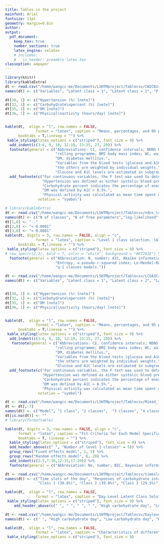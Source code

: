 ```yaml
---
title: Tables in the project
mainfont: Arial
fontsize: 11pt
geometry: margin=0.8in
author:  
output: 
  pdf_document: 
    keep_tex: true
    number_sections: true
    latex_engine: xelatex
    # includes:  
    #   in_header: preamble-latex.tex
classoption: a4paper
---
```




```r
library(knitr)
library(kableExtra)
dt <- read.csv("/home/wangcc-me/Documents/LSHTMproject/Tablecsv/CW2CB2results.csv", header = T, row.names = NULL, colClasses = "character")
names(dt) <- c("Variables", "Latent class = 1", "Latent class = 2", "P value [note]")

dt[28, 1] <- c("Hypertension (%) [note]")
dt[32, 1] <- c("Carbohydrate\npercent (%) [note]")
dt[35, 1] <- c("DM [note]")
dt[36, 1] <- c("Physical\nactivity (hours/day) [note]")


kable(dt,  align = "l", row.names = FALSE,
              format = "latex", caption = "Means, percentages, and 95 percent CIs of the characteristics by latent class memberships in the UK adults (NDNS RP 2008/09-2015/16, sample size = 6155).", 
      booktabs = T,linesep = "") %>%
 kable_styling(latex_options = c("striped"), font_size = 9) %>% 
  add_indent(c(3:6, 9, 10, 12:19, 23:25, 27, 29)) %>% 
  footnote(general = c("Abbreviations: CI, confidence intervals; NDNS RP, national dietary and nutrition survey", 
                       "rolling programme; BMI body mass index; WC, waist circumference; A1C, haemoglobin A1c;", 
                       "DM, diabetes mellitus.", 
                       "Variables from the blood tests (glucose and A1C) are weighted by blood sample weights,", 
                       "the others are weighted by individual weights.", 
                       "Glucose and A1C levels are estimated in subgroups of people without diabetes.")) %>% 
  add_footnote(c("For continuous variables, the F test was used to determine differences between latent classes. For categorical variables, differences between latent classes were assessed using the adjusted Pearson Chi-2 test for survey data.",
                 "Hypertension was defined as either systolic blood pressure >= 140 mmHg or diastolic blood pressure >= 90 mmHg, or under treatment for hypertension.", 
                 "Carbohydrate percent indicates the percentage of energy from carbohydrate in total energy intake",
                 "DM was defined by A1C > 6.5%.", 
                 "Physical activity was calculated as mean time spent at moderate or vigorous physical activity during the survey."), 
               notation = "symbol")
```


```r
# library(kableExtra)
dt <- read.csv("/home/wangcc-me/Documents/LSHTMproject/Tablecsv/ndns_level1only.csv", header = T)
names(dt) <- c("N of classes", "N of free parameters","log-likelihood",  "AIC", "BIC", "aBIC", "Entropy", "Lo-Mendel-Rubin LRT")
dt[1,8] <- "--"
dt[2,8] <- "< 0.0001"
dt[3,8] <- "< 0.0001"
kable(dt, digits = 3, row.names = FALSE, align = "c",
              format = "latex", caption = "Level 1 class selection. (All data, n = 6155, 24483 data points)", 
      booktabs = T,linesep = "") %>%
 kable_styling(latex_options = c("striped"), font_size = 9) %>% 
# row_spec(c(2,3), bold = T, color = "white", background = "#D7261E") %>% 
  footnote(general = c("Abbreviation: N, number; AIC, Akaike information criterion; BIC, Bayesian information criterion; aBIC, adjusted BIC;" ,
                       "Entropy, a pseudo-r-squared index; Lo-Mendel-Rubin LRT, likelihood ratio test comparing q classes models with", 
                       "q-1 classes models."))
```



```r
dt <- read.csv("/home/wangcc-me/Documents/LSHTMproject/Tablecsv/LCGA3Cresults.csv", header = T, row.names = NULL, colClasses = "character")
names(dt) <- c("Variables", "Latent class = 1", "Latent class = 2", "Latent class = 3", "P value [note]")


dt[28, 1] <- c("Hypertension (%) [note]")
dt[32, 1] <- c("Carbohydrate\npercent (%) [note]")
dt[35, 1] <- c("DM [note]")
dt[36, 1] <- c("Physical\nactivity (hours/day) [note]")


kable(dt,  align = "l", row.names = FALSE,
              format = "latex", caption = "Means, percentages, and 95 percent CIs of the characteristics by latent class memberships in the UK adults (NDNS RP 2008/09-2015/16, sample size = 6155).", 
      booktabs = T,linesep = "") %>%
 kable_styling(latex_options = c("striped"), font_size = 9) %>% 
  add_indent(c(3:6, 9, 10, 12:19, 23:25, 27, 29)) %>% 
   footnote(general = c("Abbreviations: CI, confidence intervals; NDNS RP, national dietary and nutrition survey", 
                       "rolling programme; BMI body mass index; WC, waist circumference; A1C, haemoglobin A1c;", 
                       "DM, diabetes mellitus.", 
                       "Variables from the blood tests (glucose and A1C) are weighted by blood sample weights,", 
                       "the others are weighted by individual weights.", 
                       "Glucose and A1C levels are estimated in subgroups of people without diabetes.")) %>% 
  add_footnote(c("For continuous variables, the F test was used to determine differences between latent classes with Bonferroni correction to account for multiple testing across >2 classes. For categorical variables, differences between latent classes were assessed using the adjusted Pearson Chi-2 test for survey data.",
                 "Hypertension was defined as either systolic blood pressure >= 140 mmHg or diastolic blood pressure >= 90 mmHg, or under treatment for hypertension.", 
                 "Carbohydrate percent indicates the percentage of energy from carbohydrate in total energy intake",
                 "DM was defined by A1C > 6.5%.", 
                 "Physical activity was calculated as mean time spent at moderate or vigorous physical activity during the survey."), 
               notation = "symbol")
```






```r
dt <- read.csv("/home/wangcc-me/Documents/LSHTMproject/Tablecsv/Mixed_7slots.csv", header = T)
dt <- dt[,-7]
names(dt) <- c("Model", "1 class", "2 classes",  "3 classes", "4 classes", "5 classes")
dt[is.na(dt)] <- ""
# library(formattable)

kable(dt, digits = 3, row.names = FALSE, align = "c",
      format = "latex", caption = "Fit Criteria for Each Model Specification", 
      booktabs = T, linesep = "") %>% 
  kable_styling(latex_options = c("striped"), font_size = 9) %>% 
  add_header_above(c(" ", "Number of level 1 classes" = 5)) %>% 
  group_rows("Fixed effects model", 1, 5) %>%
  group_rows("Random effects model", 6, 20) %>%
  add_indent(c(2:5,7:10,12:15,17:20)) %>% 
  footnote(general = c("Abbreviation: No, number; BIC, Bayesian information criterion; Entropy, a pseudo-r-squared index; Lo-Mendel-Rubin LRT, likelihood ratio test comparing q classes models with q-1 classes models."))

```



```r
dt <- read.csv("/home/wangcc-me/Documents/LSHTMproject/Tablecsv/timeslots_cw3cb3_univariate.csv", header = T, row.names = NULL, colClasses = "character")
names(dt) <- c("Time slots of the day", "Responses of carbohydrate intake", "Frequency", "Precentages (%)", 
               "Class 1 (30.8%)", "Class 2 (39.8%)", "Class 3 (29.5%)")

kable(dt,  align = "l", row.names = FALSE,
              format = "latex", caption = "Day Level Latent Class Solution for Three-Class Model (No Individual level Model)", booktabs = T,linesep = "") %>%
 kable_styling(latex_options = c("striped"), font_size = 9) %>% 
    add_header_above(c(" ", " ", " ", " ", "High carbohydrate day", "Lower carbohydrate day", "Regular day"))

```



```r
dt <- read.csv("/home/wangcc-me/Documents/LSHTMproject/Tablecsv/Daylevel.csv", header = T, row.names = NULL, colClasses = "character")
names(dt) <- c(" ", "High carbohydrate day", "Low carbohydrate day", "Regular meals day", "P value [note]")

kable(dt,  align = "l", row.names = FALSE,
              format = "latex", caption = "Characteristics of different types of days according to carbohydrate intake", booktabs = T,linesep = "") %>%
 kable_styling(latex_options = c("striped"), font_size = 9) 

```

